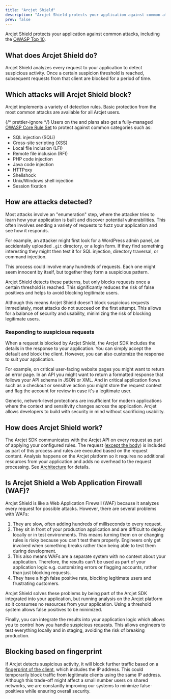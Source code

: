 ```yaml
---
title: "Arcjet Shield"
description: "Arcjet Shield protects your application against common attacks, including the OWASP Top 10."
prev: false
---
```



Arcjet Shield protects your application against common attacks, including the
[OWASP Top 10](https://owasp.org/www-project-top-ten/).

<WhatIsArcjet />

## What does Arcjet Shield do?

Arcjet Shield analyzes every request to your application to detect suspicious
activity. Once a certain suspicion threshold is reached, subsequent requests
from that client are blocked for a period of time.

## Which attacks will Arcjet Shield block?

Arcjet implements a variety of detection rules. Basic protection from the most
common attacks are available for all Arcjet users.

{/* prettier-ignore */}
Users on the <Badge text="Pro" variant="note" /> and <Badge text="Enterprise" variant="tip" />
plans also get a fully-managed [OWASP Core Rule Set](https://coreruleset.org/)
to protect against common categories such as:

- SQL injection (SQLi)
- Cross-site scripting (XSS)
- Local file inclusion (LFI)
- Remote file inclusion (RFI)
- PHP code injection
- Java code injection
- HTTPoxy
- Shellshock
- Unix/Windows shell injection
- Session fixation

## How are attacks detected?

Most attacks involve an "enumeration" step, where the attacker tries to learn
how your application is built and discover potential vulnerabilities. This often
involves sending a variety of requests to fuzz your application and see how it
responds.

For example, an attacker might first look for a WordPress admin panel, an
accidentally uploaded `.git` directory, or a login form. If they find something
interesting they might then test it for SQL injection, directory traversal, or
command injection.

This process could involve many hundreds of requests. Each one might seem
innocent by itself, but together they form a suspicious pattern.

Arcjet Shield detects these patterns, but only blocks requests once a certain
threshold is reached. This significantly reduces the risk of false positives and
helps to avoid blocking legitimate users.

Although this means Arcjet Shield doesn't block suspicious requests immediately,
most attacks do not succeed on the first attempt. This allows for a balance of
security and usability, minimizing the risk of blocking legitimate users.

### Responding to suspicious requests

When a request is blocked by Arcjet Shield, the Arcjet SDK includes the details
in the response to your application. You can simply accept the default and block
the client. However, you can also customize the response to suit your
application.

For example, on critical user-facing website pages you might want to return an
error page. In an API you might want to return a formatted response that follows
your API schema in JSON or XML. And in critical application flows such as a
checkout or sensitive action you might store the request context and flag the
account for review in case it's a legitimate user.

Generic, network-level protections are insufficient for modern applications
where the context and sensitivity changes across the application. Arcjet allows
developers to build with security in mind without sacrificing usability.

## How does Arcjet Shield work?

The Arcjet SDK communicates with the Arcjet API on every request as part of
applying your configured rules. The request ([except the
body](/limitations#shield-analysis-does-not-use-the-request-body)) is included
as part of this process and rules are executed based on the request content.
Analysis happens on the Arcjet platform so it requires no additional resources
from your application and adds no overhead to the request processing. See
[Architecture](/architecture) for details.

## Is Arcjet Shield a Web Application Firewall (WAF)?

Arcjet Shield is like a Web Application Firewall (WAF) because it analyzes every
request for possible attacks. However, there are several problems with WAFs:

1. They are slow, often adding hundreds of milliseconds to every request.
2. They sit in front of your production application and are difficult to deploy
   locally or in test environments. This means turning them on or changing rules
   is risky because you can't test them properly. Engineers only get involved
   when something breaks rather than being able to test them during development.
3. This also means WAFs are a separate system with no context about your
   application. Therefore, the results can't be used as part of your application
   logic e.g. customizing errors or flagging accounts, rather than just blocking
   requests.
4. They have a high false positive rate, blocking legitimate users and
   frustrating customers.

Arcjet Shield solves these problems by being part of the Arcjet SDK integrated
into your application, but running analysis on the Arcjet platform so it
consumes no resources from your application. Using a threshold system allows
false positives to be minimized.

Finally, you can integrate the results into your application logic which allows
you to control how you handle suspicious requests. This allows engineers to test
everything locally and in staging, avoiding the risk of breaking production.

## Blocking based on fingerprint

If Arcjet detects suspicious activity, it will block further traffic based on a
[fingerprint of the client](/architecture#fingerprinting), which includes the IP
address. This could temporarily block traffic from legitimate clients using the
same IP address. Although this trade-off might affect a small number users on
shared networks, we are constantly improving our systems to minimize
false-positives while ensuring overall security.

<Comments />
